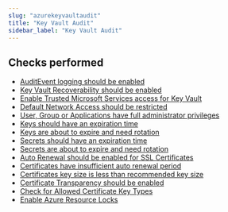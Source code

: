 ```yaml
---
slug: "azurekeyvaultaudit"
title: "Key Vault Audit"
sidebar_label: "Key Vault Audit"
---
```


## Checks performed

- [AuditEvent logging should be enabled](azurekeyvaultaudit/rules/azure_audit_keyvault_enable_audit_event_logging) 
- [Key Vault Recoverability should be enabled](azurekeyvaultaudit/rules/azure_audit_keyvault_enable_recoverability) 
- [Enable Trusted Microsoft Services access for Key Vault](azurekeyvaultaudit/rules/azure_audit_keyvault_enable_trusted_services_access) 
- [Default Network Access should be restricted](azurekeyvaultaudit/rules/azure_audit_keyvault_default_network_access_enabled) 
- [User, Group or Applications have full administrator privileges](azurekeyvaultaudit/rules/azure_audit_keyvault_entities_with_full_admin_privileges) 
- [Keys should have an expiration time](azurekeyvaultaudit/rules/azure_audit_keyvault_keys_need_expiration) 
- [Keys are about to expire and need rotation](azurekeyvaultaudit/rules/azure_audit_keyvault_keys_need_rotation) 
- [Secrets should have an expiration time](azurekeyvaultaudit/rules/azure_audit_keyvault_secrets_need_expiration) 
- [Secrets are about to expire and need rotation](azurekeyvaultaudit/rules/azure_audit_keyvault_secrets_need_rotation) 
- [Auto Renewal should be enabled for SSL Certificates](azurekeyvaultaudit/rules/azure_audit_keyvault_enable_certificate_auto_renewal) 
- [Certificates have insufficient auto renewal period](azurekeyvaultaudit/rules/azure_audit_keyvault_certificates_without_sufficient_renewal_period) 
- [Certificates key size is less than recommended key size](azurekeyvaultaudit/rules/azure_audit_keyvault_certificates_without_right_key_size) 
- [Certificate Transparency should be enabled](azurekeyvaultaudit/rules/azure_audit_keyvault_enable_certificate_transparency) 
- [Check for Allowed Certificate Key Types](azurekeyvaultaudit/rules/azure_audit_keyvault_allowed_certificate_type) 
- [Enable Azure Resource Locks](azurekeyvaultaudit/rules/azure_audit_keyvault_vault_resource_lock) 

